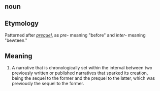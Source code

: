 == noun ==

== Etymology ==

Patterned after ''[[prequel]]'', as ''pre-'' meaning "before" and ''inter-'' meaning "bewteen."

== Meaning ==

#A narrative that is chronologically set within the interval between two previously written or published narratives that sparked its creation, being the sequel to the former and the prequel to the latter, which was previously the sequel to the former.